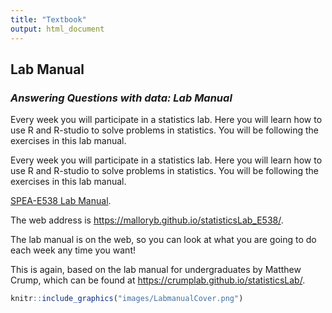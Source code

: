 ```yaml
---
title: "Textbook"
output: html_document
---
```


<style type="text/css">
.title {
  display: none;
}

#getting-started img {
  margin-right: 10px;
}

</style>

<div class="row">
<div class="col-sm-6">

# **Lab Manual**

### *Answering Questions with data: Lab Manual*

Every week you will participate in a statistics lab. Here you will learn how to use R and R-studio to solve problems in statistics. You will be following the exercises in this lab manual.

Every week you will participate in a statistics lab. Here you will learn how to use R and R-studio to solve problems in statistics. You will be following the exercises in this lab manual.

[SPEA-E538 Lab Manual](https://malloryb.github.io/statisticsLab_E538/).

The web address is [https://malloryb.github.io/statisticsLab_E538/](https://malloryb.github.io/statisticsLab_E538/).

The lab manual is on the web, so you can look at what you are going to do each week any time you want!

This is again, based on the lab manual for undergraduates by Matthew Crump, which can be found at [https://crumplab.github.io/statisticsLab/](https://crumplab.github.io/statisticsLab/). 


</div>
<div class="col-sm-6">

<a href="https://malloryb.github.io/statisticsLab_E538/">
```r
knitr::include_graphics("images/LabmanualCover.png")
```
</a>

</div>
</div>

